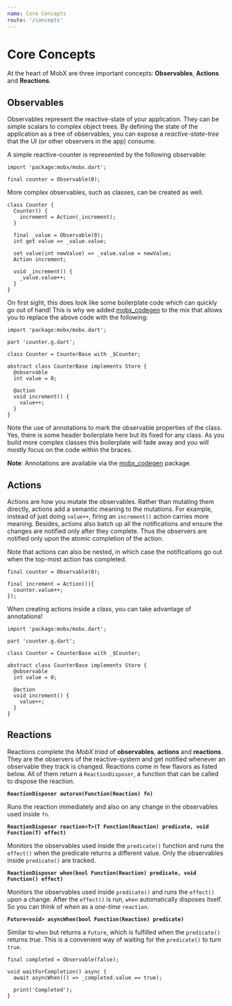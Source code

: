 ```yaml
---
name: Core Concepts
route: '/concepts'
---
```


# Core Concepts

At the heart of MobX are three important concepts: **Observables**, **Actions** and **Reactions**.

## Observables

Observables represent the reactive-state of your application. They can be simple scalars to complex object trees. By
defining the state of the application as a tree of observables, you can expose a _reactive-state-tree_ that the UI
(or other observers in the app) consume.

A simple reactive-counter is represented by the following observable:

```
import 'package:mobx/mobx.dart';

final counter = Observable(0);
```

More complex observables, such as classes, can be created as well.

```
class Counter {
  Counter() {
    increment = Action(_increment);
  }

  final _value = Observable(0);
  int get value => _value.value;

  set value(int newValue) => _value.value = newValue;
  Action increment;

  void _increment() {
    _value.value++;
  }
}

```

On first sight, this does look like some boilerplate code which can quickly go out of hand!
This is why we added [mobx_codegen](mobx_codegen) to the mix that allows you to replace the above code with the following:

```
import 'package:mobx/mobx.dart';

part 'counter.g.dart';

class Counter = CounterBase with _$Counter;

abstract class CounterBase implements Store {
  @observable
  int value = 0;

  @action
  void increment() {
    value++;
  }
}

```

Note the use of annotations to mark the observable properties of the class. Yes, there is some header boilerplate here
but its fixed for any class. As you build more complex classes this boilerplate
will fade away and you will mostly focus on the code within the braces.

**Note**: Annotations are available via the [mobx_codegen](mobx_codegen) package.

## Actions

Actions are how you mutate the observables. Rather than mutating them directly, actions
add a semantic meaning to the mutations. For example, instead of just doing `value++`,
firing an `increment()` action carries more meaning. Besides, actions also batch up
all the notifications and ensure the changes are notified only after they complete.
Thus the observers are notified only upon the atomic completion of the action.

Note that actions can also be nested, in which case the notifications go out
when the top-most action has completed.

```
final counter = Observable(0);

final increment = Action((){
  counter.value++;
});
```

When creating actions inside a class, you can take advantage of annotations!

```
import 'package:mobx/mobx.dart';

part 'counter.g.dart';

class Counter = CounterBase with _$Counter;

abstract class CounterBase implements Store {
  @observable
  int value = 0;

  @action
  void increment() {
    value++;
  }
}

```

## Reactions

Reactions complete the _MobX triad_ of **observables**, **actions** and **reactions**. They are
the observers of the reactive-system and get notified whenever an observable they
track is changed. Reactions come in few flavors as listed below. All of them
return a `ReactionDisposer`, a function that can be called to dispose the reaction.

**`ReactionDisposer autorun(Function(Reaction) fn)`**

Runs the reaction immediately and also on any change in the observables used inside
`fn`.

**`ReactionDisposer reaction<T>(T Function(Reaction) predicate, void Function(T) effect)`**

Monitors the observables used inside the `predicate()` function and runs the `effect()` when
the predicate returns a different value. Only the observables inside `predicate()` are tracked.

**`ReactionDisposer when(bool Function(Reaction) predicate, void Function() effect)`**

Monitors the observables used inside `predicate()` and runs the `effect()` upon a change. After the `effect()` is run, `when` automatically disposes itself. So you can think of _when_ as a _one-time_ `reaction`.

**`Future<void> asyncWhen(bool Function(Reaction) predicate)`**

Similar to `when` but returns a `Future`, which is fulfilled when the `predicate()` returns _true_. This is a convenient way of waiting for the `predicate()` to turn `true`.

```
final completed = Observable(false);

void waitForCompletion() async {
  await asyncWhen(() => _completed.value == true);

  print('Completed');
}
```
